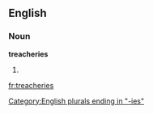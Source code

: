 ==English==
===Noun===
'''treacheries'''

# {{plural of|[[treachery]]}}

[[Category:English plurals ending in "-ies"]]

[[fr:treacheries]]